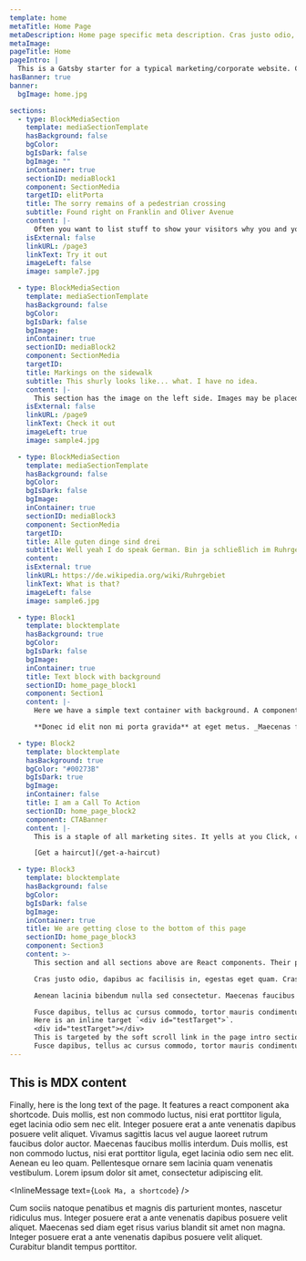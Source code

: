 ```yaml
---
template: home
metaTitle: Home Page
metaDescription: Home page specific meta description. Cras justo odio, dapibus ac facilisis in, egestas eget quam.
metaImage:
pageTitle: Home
pageIntro: |
  This is a Gatsby starter for a typical marketing/corporate website. Content is created with [MDX](https://www.gatsbyjs.org/docs/mdx/). It lets you write JSX embedded inside Markdown. It’s a great combination because it allows you to use Markdown’s terse syntax (such as # Heading) for your content and JSX for more advanced, or reusable components. I took images during my walks around Lake of the Isles (if you are from Minneapolis you know where that is) to use them to provide some visual interest. This home page features a simple banner and startes with an introduction that features a somewhat larger font size, well, it is an intro after all. Inside this intro you'll find an [in-page link to a section below. Please click it.](#testTarget). Throughout the site smooth scrolling is implemented with [smooth-scroll](https://github.com/cferdinandi/smooth-scroll) a plugin by _cferdinandi_. Once you start scrolling a back-to-top link will appear in the lower right corner of the page, which will scroll the page back to... wait for it... the top of the page.
hasBanner: true
banner:
  bgImage: home.jpg

sections:
  - type: BlockMediaSection
    template: mediaSectionTemplate
    hasBackground: false
    bgColor:
    bgIsDark: false
    bgImage: ""
    inContainer: true
    sectionID: mediaBlock1
    component: SectionMedia
    targetID: elitPorta
    title: The sorry remains of a pedestrian crossing
    subtitle: Found right on Franklin and Oliver Avenue
    content: |-
      Often you want to list stuff to show your visitors why you and your products make a difference. A pattern that is often used is the media object pattern. This name was coined by Nicole Sullivan in her Stubbornella blogpost [THE MEDIA OBJECT SAVES HUNDREDS OF LINES OF CODE](http://www.stubbornella.org/content/2010/06/25/the-media-object-saves-hundreds-of-lines-of-code/). This section has a h2 header, some prose and a call to action. And, of course, an image on the right side. Note that all section header conform to AP Style Capitalization Rules. I am using the [ap-style-title-case plugin](https://www.npmjs.com/package/ap-style-title-case) by _wooorm_ for that.
    isExternal: false
    linkURL: /page3
    linkText: Try it out
    imageLeft: false
    image: sample7.jpg

  - type: BlockMediaSection
    template: mediaSectionTemplate
    hasBackground: false
    bgColor:
    bgIsDark: false
    bgImage:
    inContainer: true
    sectionID: mediaBlock2
    component: SectionMedia
    targetID:
    title: Markings on the sidewalk
    subtitle: This shurly looks like... what. I have no idea.
    content: |-
      This section has the image on the left side. Images may be placed on either side of the section. Here we use an altenating arrangement to arrive at a ZigZag pattern. I coined this name all by myself ;-) And to make it interesting there is an other page link to [scroll to the section above](#elitPorta).
    isExternal: false
    linkURL: /page9
    linkText: Check it out
    imageLeft: true
    image: sample4.jpg

  - type: BlockMediaSection
    template: mediaSectionTemplate
    hasBackground: false
    bgColor:
    bgIsDark: false
    bgImage:
    inContainer: true
    sectionID: mediaBlock3
    component: SectionMedia
    targetID:
    title: Alle guten dinge sind drei
    subtitle: Well yeah I do speak German. Bin ja schließlich im Ruhrgebiet geboren.
    content:
    isExternal: true
    linkURL: https://de.wikipedia.org/wiki/Ruhrgebiet
    linkText: What is that?
    imageLeft: false
    image: sample6.jpg

  - type: Block1
    template: blocktemplate
    hasBackground: true
    bgColor:
    bgIsDark: false
    bgImage:
    inContainer: true
    title: Text block with background
    sectionID: home_page_block1
    component: Section1
    content: |-
      Here we have a simple text container with background. A component-only background. Since we are using MDX to author content, this content may also include react components. In this website I am using this capability like Wordpress uses Shortcodes. An example is used down a couple of sections.

      **Donec id elit non mi porta gravida** at eget metus. _Maecenas faucibus mollis interdum_. Fusce dapibus, tellus ac cursus commodo, tortor mauris condimentum nibh, ut fermentum massa justo sit amet risus. Maecenas faucibus mollis interdum. Duis mollis, **est non commodo luctus**, nisi erat porttitor ligula, eget lacinia odio sem nec elit.

  - type: Block2
    template: blocktemplate
    hasBackground: true
    bgColor: "#00273B"
    bgIsDark: true
    bgImage:
    inContainer: false
    title: I am a Call To Action
    sectionID: home_page_block2
    component: CTABanner
    content: |-
      This is a staple of all marketing sites. It yells at you Click, click, click ME. Can't miss this. _This is also an example of a full-width background._

      [Get a haircut](/get-a-haircut)

  - type: Block3
    template: blocktemplate
    hasBackground: false
    bgColor:
    bgIsDark: false
    bgImage:
    inContainer: true
    title: We are getting close to the bottom of this page
    sectionID: home_page_block3
    component: Section3
    content: >-
      This section and all sections above are React components. Their props are defined in the Frontmatter of this page. This section is the last one of these. Nothing special here, just a text-based section.

      Cras justo odio, dapibus ac facilisis in, egestas eget quam. Cras mattis consectetur purus sit amet fermentum. Nullam quis risus eget urna mollis ornare vel eu leo. Morbi leo risus, porta ac consectetur ac, vestibulum at eros.

      Aenean lacinia bibendum nulla sed consectetur. Maecenas faucibus mollis interdum. Curabitur blandit tempus porttitor. Nullam id dolor id nibh ultricies vehicula ut id elit. Maecenas sed diam eget risus varius blandit sit amet non magna. Curabitur blandit tempus porttitor.

      Fusce dapibus, tellus ac cursus commodo, tortor mauris condimentum nibh, ut fermentum massa justo sit amet risus. Maecenas sed diam eget risus varius blandit sit amet non magna. Fusce dapibus, tellus ac cursus commodo, tortor mauris condimentum nibh, ut fermentum massa justo sit amet risus. Nullam quis risus eget urna mollis ornare vel eu leo. Integer posuere erat a ante venenatis dapibus posuere velit aliquet.
      Here is an inline target `<div id="testTarget">`. 
      <div id="testTarget"></div> 
      This is targeted by the soft scroll link in the page intro section.
      Fusce dapibus, tellus ac cursus commodo, tortor mauris condimentum nibh, ut fermentum massa justo sit amet risus. Nulla vitae elit libero, a pharetra augue. Curabitur blandit tempus porttitor. Cras justo odio, dapibus ac facilisis in, egestas eget quam. Vivamus sagittis lacus vel augue laoreet rutrum faucibus dolor auctor. Nullam quis risus eget urna mollis ornare vel eu leo.
---
```


## This is MDX content

Finally, here is the long text of the page. It features a react component aka shortcode. Duis mollis, est non commodo luctus, nisi erat porttitor ligula, eget lacinia odio sem nec elit. Integer posuere erat a ante venenatis dapibus posuere velit aliquet. Vivamus sagittis lacus vel augue laoreet rutrum faucibus dolor auctor. Maecenas faucibus mollis interdum. Duis mollis, est non commodo luctus, nisi erat porttitor ligula, eget lacinia odio sem nec elit. Aenean eu leo quam. Pellentesque ornare sem lacinia quam venenatis vestibulum. Lorem ipsum dolor sit amet, consectetur adipiscing elit.

<InlineMessage text={`Look Ma, a shortcode`} />

Cum sociis natoque penatibus et magnis dis parturient montes, nascetur ridiculus mus. Integer posuere erat a ante venenatis dapibus posuere velit aliquet. Maecenas sed diam eget risus varius blandit sit amet non magna. Integer posuere erat a ante venenatis dapibus posuere velit aliquet. Curabitur blandit tempus porttitor.
